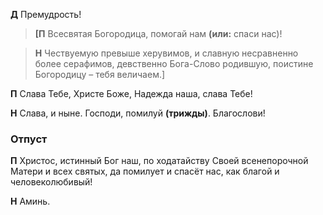 **Д** Премудрость!

> **[П** Всесвятая Богородица, помогай нам **(или:** спаси нас<R>)</R>!

> **Н** Чествуемую превыше херувимов, и славную несравненно более серафимов, девственно Бога-Слово родившую, поистине Богородицу – тебя величаем.<R>]</R>

**П** Слава Тебе, Христе Боже, Надежда наша, слава Тебе!

**Н** Слава, и ныне. Господи, помилуй **(трижды)**. Благослови!

### Отпуст

**П** Христос, истинный Бог наш, по ходатайству Своей всенепорочной Матери и всех святых, да помилует и спасёт нас, как благой и человеколюбивый!

**Н** Аминь.
